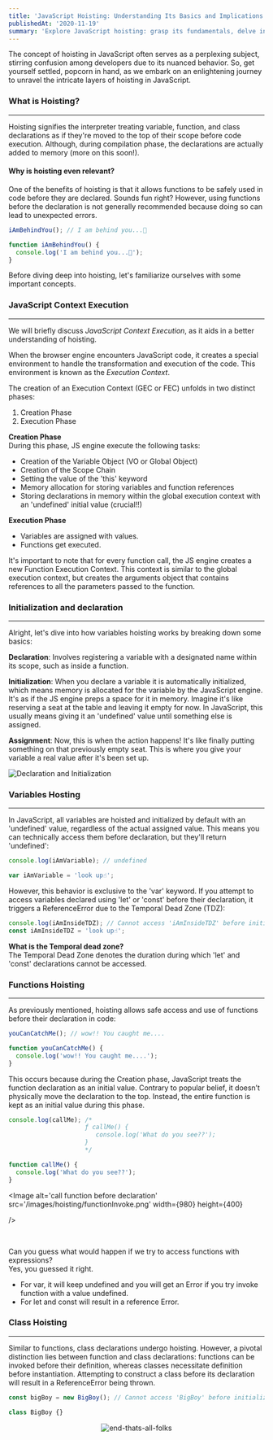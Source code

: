 ```yaml
---
title: 'JavaScript Hoisting: Understanding Its Basics and Implications'
publishedAt: '2020-11-19'
summary: 'Explore JavaScript hoisting: grasp its fundamentals, delve into implications, and gain insights into this crucial programming concept's workings.'
---
```


The concept of hoisting in JavaScript often serves as a perplexing subject,
stirring confusion among developers due to its nuanced behavior. So, get
yourself settled, popcorn in hand, as we embark on an enlightening journey to
unravel the intricate layers of hoisting in JavaScript.

### What is Hoisting?

---

Hoisting signifies the interpreter treating variable, function, and class
declarations as if they're moved to the top of their scope before code
execution. Although, during compilation phase, the declarations are actually
added to memory (more on this soon!).

#### Why is hoisting even relevant?

One of the benefits of hoisting is that it allows functions to be safely used in
code before they are declared. Sounds fun right? However, using functions before
the declaration is not generally recommended because doing so can lead to
unexpected errors.

```js
iAmBehindYou(); // I am behind you...🕺

function iAmBehindYou() {
  console.log('I am behind you...🕺');
}
```

Before diving deep into hoisting, let's familiarize ourselves with some
important concepts.

### JavaScript Context Execution

---

We will briefly discuss _*JavaScript Context Execution*_, as it aids in a better
understanding of hoisting.

When the browser engine encounters JavaScript code, it creates a special
environment to handle the transformation and execution of the code. This
environment is known as the _*Execution Context*_.

The creation of an Execution Context (GEC or FEC) unfolds in two distinct
phases: <br/>

1. Creation Phase <br/>
2. Execution Phase

**Creation Phase** <br/> During this phase, JS engine execute the following
tasks:

- Creation of the Variable Object (VO or Global Object)
- Creation of the Scope Chain
- Setting the value of the 'this' keyword
- Memory allocation for storing variables and function references
- Storing declarations in memory within the global execution context with an
  'undefined' initial value (crucial!!)

**Execution Phase** <br/>

- Variables are assigned with values.
- Functions get executed.

It's important to note that for every function call, the JS engine creates a new
Function Execution Context. This context is similar to the global execution
context, but creates the arguments object that contains references to all the
parameters passed to the function.

### Initialization and declaration

---

Alright, let's dive into how variables hoisting works by breaking down some
basics:

**Declaration**: Involves registering a variable with a designated name within
its scope, such as inside a function.

**Initialization**: When you declare a variable it is automatically initialized,
which means memory is allocated for the variable by the JavaScript engine. It's
as if the JS engine preps a space for it in memory. Imagine it's like reserving
a seat at the table and leaving it empty for now. In JavaScript, this usually
means giving it an 'undefined' value until something else is assigned.

**Assignment**: Now, this is when the action happens! It's like finally putting
something on that previously empty seat. This is where you give your variable a
real value after it's been set up.

<Image
  src="/images/hoisting/declaration&Initialization.png"
  alt="Declaration and Initialization"
  width={980}
  height={400}
/>

### Variables Hosting

---

In JavaScript, all variables are hoisted and initialized by default with an
'undefined' value, regardless of the actual assigned value. This means you can
technically access them before declaration, but they'll return 'undefined':

```javascript
console.log(iAmVariable); // undefined

var iAmVariable = 'look up☝️';
```

However, this behavior is exclusive to the 'var' keyword. If you attempt to
access variables declared using 'let' or 'const' before their declaration, it
triggers a ReferenceError due to the Temporal Dead Zone (TDZ):

```javascript
console.log(iAmInsideTDZ); // Cannot access 'iAmInsideTDZ' before initialization.
const iAmInsideTDZ = 'look up☝️';
```

**What is the Temporal dead zone?** <br/> The Temporal Dead Zone denotes the
duration during which 'let' and 'const' declarations cannot be accessed.

### Functions Hoisting

---

As previously mentioned, hoisting allows safe access and use of functions before
their declaration in code:

```javascript
youCanCatchMe(); // wow!! You caught me....

function youCanCatchMe() {
  console.log('wow!! You caught me....');
}
```

This occurs because during the Creation phase, JavaScript treats the function
declaration as an initial value. Contrary to popular belief, it doesn’t
physically move the declaration to the top. Instead, the entire function is kept
as an initial value during this phase.

```javascript
console.log(callMe); /*
                     ƒ callMe() {
                        console.log('What do you see??');
                     }
                     */

function callMe() {
  console.log('What do you see??');
}
```

<Image
alt='call function before declaration'
src='/images/hoisting/functionInvoke.png'
width={980}
height={400}

/>

<br />

Can you guess what would happen if we try to access functions with expressions?
<br/> Yes, you guessed it right.

- For var, it will keep undefined and you will get an Error if you try invoke
  function with a value undefined.
- For let and const will result in a reference Error.

### Class Hoisting

---

Similar to functions, class declarations undergo hoisting. However, a pivotal
distinction lies between function and class declarations: functions can be
invoked before their definition, whereas classes necessitate definition before
instantiation. Attempting to construct a class before its declaration will
result in a ReferenceError being thrown.

```javascript
const bigBoy = new BigBoy(); // Cannot access 'BigBoy' before initialization

class BigBoy {}
```

<div align="center">

![end-thats-all-folks](https://user-images.githubusercontent.com/70877552/195329949-3e259d47-3709-4777-9bab-e9bda5c2fa9f.gif)

</div>
